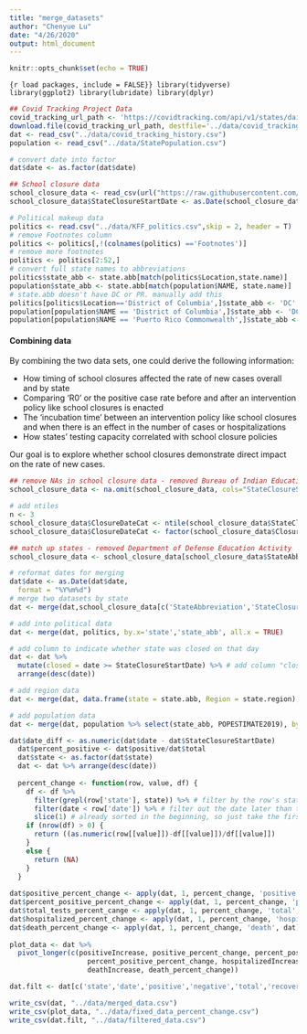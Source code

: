 ```yaml
---
title: "merge_datasets"
author: "Chenyue Lu"
date: "4/26/2020"
output: html_document
---
```


```r
knitr::opts_chunk$set(echo = TRUE)
```

```{r load packages, include = FALSE}}
library(tidyverse)
library(ggplot2)
library(lubridate)
library(dplyr)
```


```r
## Covid Tracking Project Data
covid_tracking_url_path <- 'https://covidtracking.com/api/v1/states/daily.csv'
download.file(covid_tracking_url_path, destfile='../data/covid_tracking_history.csv')
dat <- read_csv("../data/covid_tracking_history.csv")
population <- read_csv("../data/StatePopulation.csv")

# convert date into factor
dat$date <- as.factor(dat$date)

## School closure data
school_closure_data <- read_csv(url("https://raw.githubusercontent.com/luchenyue95/HMS_2020_BMI706_group6/master/data/coronavirus-school-closures-data-4-7-2020.csv"))
school_closure_data$StateClosureStartDate <- as.Date(school_closure_data$StateClosureStartDate, format = '%m/%d/%Y')

# Political makeup data
politics <- read.csv("../data/KFF_politics.csv",skip = 2, header = T)
# remove Footnotes column
politics <- politics[,!(colnames(politics) =='Footnotes')]
# remove more footnotes
politics <- politics[2:52,]
# convert full state names to abbreviations
politics$state_abb <- state.abb[match(politics$Location,state.name)]
population$state_abb <- state.abb[match(population$NAME, state.name)]
# state.abb doesn't have DC or PR. manually add this
politics[politics$Location=='District of Columbia',]$state_abb <- 'DC'
population[population$NAME == 'District of Columbia',]$state_abb <- 'DC'
population[population$NAME == 'Puerto Rico Commonwealth',]$state_abb <- 'PR'
```

#### Combining data

By combining the two data sets, one could derive the following information:

- How timing of school closures affected the rate of new cases overall and by state  
- Comparing 'R0' or the positive case rate before and after an intervention policy like school closures is enacted
- The 'incubation time' between an intervention policy like school closures and when there is an effect in  the number of cases or hospitalizations  
- How states' testing capacity correlated with school closure policies

Our goal is to explore whether school closures demonstrate direct impact on the rate of new cases.

```r
## remove NAs in school closure data - removed Bureau of Indian Education 
school_closure_data <- na.omit(school_closure_data, cols="StateClosureStartDate")

# add ntiles
n <- 3
school_closure_data$ClosureDateCat <- ntile(school_closure_data$StateClosureStartDate, n)
school_closure_data$ClosureDateCat <- factor(school_closure_data$ClosureDateCat, labels = c("Early", "Middle", "Late"), ordered = T)

## match up states - removed Department of Defense Education Activity
school_closure_data <- school_closure_data[school_closure_data$StateAbbreviation %in% unique(dat$state), ]

# reformat dates for merging
dat$date <- as.Date(dat$date,
  format = "%Y%m%d")
# merge two datasets by state
dat <- merge(dat,school_closure_data[c('StateAbbreviation','StateClosureStartDate', 'ClosureDateCat')], by.x="state", by.y="StateAbbreviation")

# add into political data
dat <- merge(dat, politics, by.x='state','state_abb', all.x = TRUE)

# add column to indicate whether state was closed on that day 
dat <- dat %>%
  mutate(closed = date >= StateClosureStartDate) %>% # add column "closed" to dat based on whether it is closed that day
  arrange(desc(date))

# add region data
dat <- merge(dat, data.frame(state = state.abb, Region = state.region), by = 'state')

# add population data
dat <- merge(dat, population %>% select(state_abb, POPESTIMATE2019), by.x = 'state', 'state_abb', all.x = TRUE)

dat$date_diff <- as.numeric(dat$date - dat$StateClosureStartDate)
  dat$percent_positive <- dat$positive/dat$total
  dat$state <- as.factor(dat$state)
  dat <- dat %>% arrange(desc(date))
  
  percent_change <- function(row, value, df) {
    df <- df %>%
      filter(grepl(row['state'], state)) %>% # filter by the row's state
      filter(date < row['date']) %>% # filter out the date later than the row's date
      slice(1) # already sorted in the beginning, so just take the first one
    if (nrow(df) > 0) {
      return ((as.numeric(row[[value]])-df[[value]])/df[[value]])
    }
    else {
      return (NA)
    }
  }
  
dat$positive_percent_change <- apply(dat, 1, percent_change, 'positive', dat)
dat$percent_positive_percent_change <- apply(dat, 1, percent_change, 'percent_positive', dat)
dat$total_tests_percent_cange <- apply(dat, 1, percent_change, 'total', dat)
dat$hospitalized_percent_change <- apply(dat, 1, percent_change, 'hospitalized', dat)
dat$death_percent_change <- apply(dat, 1, percent_change, 'death', dat)
  
plot_data <- dat %>%
  pivot_longer(c(positiveIncrease, positive_percent_change, percent_positive,
                   percent_positive_percent_change, hospitalizedIncrease, hospitalized_percent_change,
                   deathIncrease, death_percent_change))

dat.filt <- dat[c('state','date','positive','negative','total','recovered','death','totalTestResults','Location','Governor.Political.Affiliation','State.Senate.Majority.Political.Affiliation','State.House.Majority.Political.Affiliation','State.Attorney.General.Political.Affiliation','State.Insurance.Commissioner.Political.Affiliation','StateClosureStartDate','closed', 'Region', 'POPESTIMATE2019', 'ClosureDateCat')]
```

```r
write_csv(dat, "../data/merged_data.csv")
write_csv(plot_data, "../data/fixed_data_percent_change.csv")
write_csv(dat.filt, "../data/filtered_data.csv")
```
